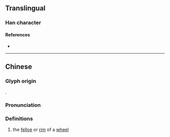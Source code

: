 {{character info}}
==Translingual==

===Han character===
{{Han char|rn=75|rad=木|as=08|sn=12|four=|canj=DBTV|ids=⿰木罔}}

====References====
* {{Han ref|kx=0533.170|dkj=14956|dj=0921.150|hdz=21232.110|uh=68E2|ud=26850}}

----

==Chinese==
{{zh-forms}}

===Glyph origin===
{{Han etym}}
{{Han compound|木|罔|c1=s|c2=p|t1=tree|ls=psc}}.

===Pronunciation===
{{zh-pron
|m=wǎng
|c=mong1
|mc=y
|oc=y
|ma=
|cat=n
}}

===Definitions===
{{zh-hanzi}}

# the [[felloe]] or [[rim]] of a [[wheel]]